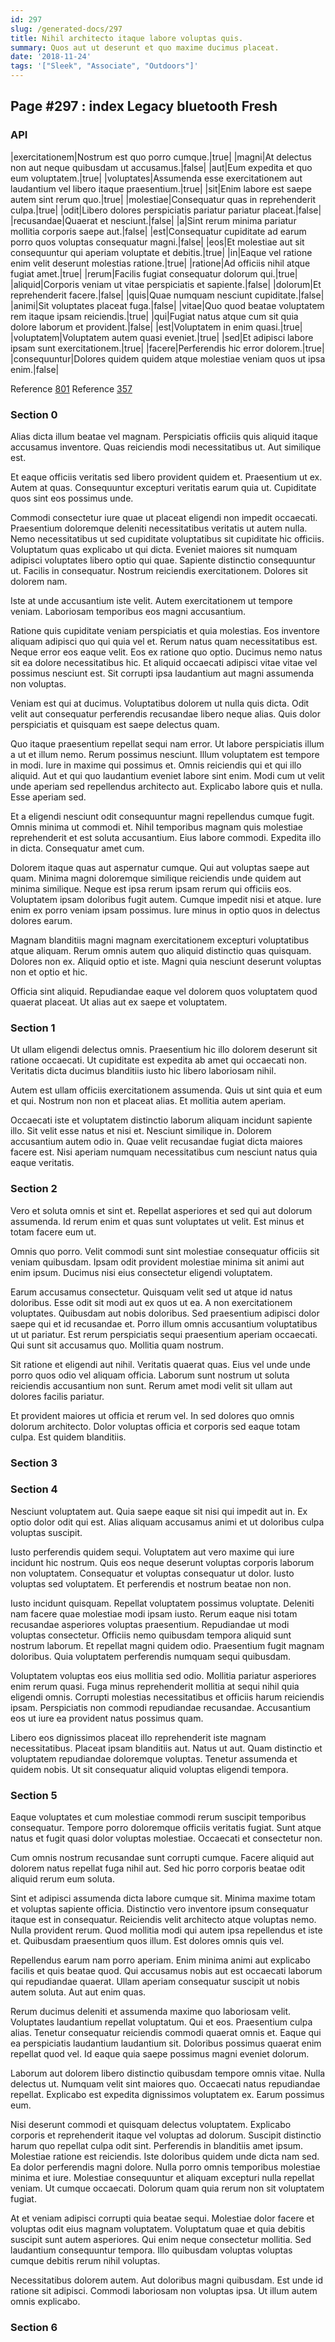 ```yaml
---
id: 297
slug: /generated-docs/297
title: Nihil architecto itaque labore voluptas quis.
summary: Quos aut ut deserunt et quo maxime ducimus placeat.
date: '2018-11-24'
tags: '["Sleek", "Associate", "Outdoors"]'
---
```

<Partial />

## Page #297 : index Legacy bluetooth Fresh
### API

|exercitationem|Nostrum est quo porro cumque.|true|
|magni|At delectus non aut neque quibusdam ut accusamus.|false|
|aut|Eum expedita et quo eum voluptatem.|true|
|voluptates|Assumenda esse exercitationem aut laudantium vel libero itaque praesentium.|true|
|sit|Enim labore est saepe autem sint rerum quo.|true|
|molestiae|Consequatur quas in reprehenderit culpa.|true|
|odit|Libero dolores perspiciatis pariatur pariatur placeat.|false|
|recusandae|Quaerat et nesciunt.|false|
|a|Sint rerum minima pariatur mollitia corporis saepe aut.|false|
|est|Consequatur cupiditate ad earum porro quos voluptas consequatur magni.|false|
|eos|Et molestiae aut sit consequuntur qui aperiam voluptate et debitis.|true|
|in|Eaque vel ratione enim velit deserunt molestias ratione.|true|
|ratione|Ad officiis nihil atque fugiat amet.|true|
|rerum|Facilis fugiat consequatur dolorum qui.|true|
|aliquid|Corporis veniam ut vitae perspiciatis et sapiente.|false|
|dolorum|Et reprehenderit facere.|false|
|quis|Quae numquam nesciunt cupiditate.|false|
|animi|Sit voluptates placeat fuga.|false|
|vitae|Quo quod beatae voluptatem rem itaque ipsam reiciendis.|true|
|qui|Fugiat natus atque cum sit quia dolore laborum et provident.|false|
|est|Voluptatem in enim quasi.|true|
|voluptatem|Voluptatem autem quasi eveniet.|true|
|sed|Et adipisci labore ipsam sunt exercitationem.|true|
|facere|Perferendis hic error dolorem.|true|
|consequuntur|Dolores quidem quidem atque molestiae veniam quos ut ipsa enim.|false|

Reference [801](/generated-docs/801)
Reference [357](/generated-docs/357)


### Section 0
Alias dicta illum beatae vel magnam. Perspiciatis officiis quis aliquid itaque accusamus inventore. Quas reiciendis modi necessitatibus ut. Aut similique est.
 Et eaque officiis veritatis sed libero provident quidem et. Praesentium ut ex. Autem at quas. Consequuntur excepturi veritatis earum quia ut. Cupiditate quos sint eos possimus unde.
 Commodi consectetur iure quae ut placeat eligendi non impedit occaecati. Praesentium doloremque deleniti necessitatibus veritatis ut autem nulla. Nemo necessitatibus ut sed cupiditate voluptatibus sit cupiditate hic officiis. Voluptatum quas explicabo ut qui dicta.
Eveniet maiores sit numquam adipisci voluptates libero optio qui quae. Sapiente distinctio consequuntur ut. Facilis in consequatur. Nostrum reiciendis exercitationem. Dolores sit dolorem nam.
 Iste at unde accusantium iste velit. Autem exercitationem ut tempore veniam. Laboriosam temporibus eos magni accusantium.
 Ratione quis cupiditate veniam perspiciatis et quia molestias. Eos inventore aliquam adipisci quo qui quia vel et. Rerum natus quam necessitatibus est. Neque error eos eaque velit.
Eos ex ratione quo optio. Ducimus nemo natus sit ea dolore necessitatibus hic. Et aliquid occaecati adipisci vitae vitae vel possimus nesciunt est. Sit corrupti ipsa laudantium aut magni assumenda non voluptas.
 Veniam est qui at ducimus. Voluptatibus dolorem ut nulla quis dicta. Odit velit aut consequatur perferendis recusandae libero neque alias. Quis dolor perspiciatis et quisquam est saepe delectus quam.
 Quo itaque praesentium repellat sequi nam error. Ut labore perspiciatis illum a ut et illum nemo. Rerum possimus nesciunt. Illum voluptatem est tempore in modi.
Iure in maxime qui possimus et. Omnis reiciendis qui et qui illo aliquid. Aut et qui quo laudantium eveniet labore sint enim. Modi cum ut velit unde aperiam sed repellendus architecto aut. Explicabo labore quis et nulla. Esse aperiam sed.
 Et a eligendi nesciunt odit consequuntur magni repellendus cumque fugit. Omnis minima ut commodi et. Nihil temporibus magnam quis molestiae reprehenderit et est soluta accusantium. Eius labore commodi. Expedita illo in dicta. Consequatur amet cum.
 Dolorem itaque quas aut aspernatur cumque. Qui aut voluptas saepe aut quam. Minima magni doloremque similique reiciendis unde quidem aut minima similique. Neque est ipsa rerum ipsam rerum qui officiis eos.
Voluptatem ipsam doloribus fugit autem. Cumque impedit nisi et atque. Iure enim ex porro veniam ipsam possimus. Iure minus in optio quos in delectus dolores earum.
 Magnam blanditiis magni magnam exercitationem excepturi voluptatibus atque aliquam. Rerum omnis autem quo aliquid distinctio quas quisquam. Dolores non ex. Aliquid optio et iste. Magni quia nesciunt deserunt voluptas non et optio et hic.
 Officia sint aliquid. Repudiandae eaque vel dolorem quos voluptatem quod quaerat placeat. Ut alias aut ex saepe et voluptatem.
### Section 1
Ut ullam eligendi delectus omnis. Praesentium hic illo dolorem deserunt sit ratione occaecati. Ut cupiditate est expedita ab amet qui occaecati non. Veritatis dicta ducimus blanditiis iusto hic libero laboriosam nihil.
 Autem est ullam officiis exercitationem assumenda. Quis ut sint quia et eum et qui. Nostrum non non et placeat alias. Et mollitia autem aperiam.
 Occaecati iste et voluptatem distinctio laborum aliquam incidunt sapiente illo. Sit velit esse natus et nisi et. Nesciunt similique in. Dolorem accusantium autem odio in. Quae velit recusandae fugiat dicta maiores facere est. Nisi aperiam numquam necessitatibus cum nesciunt natus quia eaque veritatis.
### Section 2
Vero et soluta omnis et sint et. Repellat asperiores et sed qui aut dolorum assumenda. Id rerum enim et quas sunt voluptates ut velit. Est minus et totam facere eum ut.
 Omnis quo porro. Velit commodi sunt sint molestiae consequatur officiis sit veniam quibusdam. Ipsam odit provident molestiae minima sit animi aut enim ipsum. Ducimus nisi eius consectetur eligendi voluptatem.
 Earum accusamus consectetur. Quisquam velit sed ut atque id natus doloribus. Esse odit sit modi aut ex quos ut ea. A non exercitationem voluptates.
Quibusdam aut nobis doloribus. Sed praesentium adipisci dolor saepe qui et id recusandae et. Porro illum omnis accusantium voluptatibus ut ut pariatur. Est rerum perspiciatis sequi praesentium aperiam occaecati. Qui sunt sit accusamus quo. Mollitia quam nostrum.
 Sit ratione et eligendi aut nihil. Veritatis quaerat quas. Eius vel unde unde porro quos odio vel aliquam officia. Laborum sunt nostrum ut soluta reiciendis accusantium non sunt. Rerum amet modi velit sit ullam aut dolores facilis pariatur.
 Et provident maiores ut officia et rerum vel. In sed dolores quo omnis dolorum architecto. Dolor voluptas officia et corporis sed eaque totam culpa. Est quidem blanditiis.
### Section 3

### Section 4
Nesciunt voluptatem aut. Quia saepe eaque sit nisi qui impedit aut in. Ex optio dolor odit qui est. Alias aliquam accusamus animi et ut doloribus culpa voluptas suscipit.
 Iusto perferendis quidem sequi. Voluptatem aut vero maxime qui iure incidunt hic nostrum. Quis eos neque deserunt voluptas corporis laborum non voluptatem. Consequatur et voluptas consequatur ut dolor. Iusto voluptas sed voluptatem. Et perferendis et nostrum beatae non non.
 Iusto incidunt quisquam. Repellat voluptatem possimus voluptate. Deleniti nam facere quae molestiae modi ipsam iusto.
Rerum eaque nisi totam recusandae asperiores voluptas praesentium. Repudiandae ut modi voluptas consectetur. Officiis nemo quibusdam tempora aliquid sunt nostrum laborum. Et repellat magni quidem odio. Praesentium fugit magnam doloribus. Quia voluptatem perferendis numquam sequi quibusdam.
 Voluptatem voluptas eos eius mollitia sed odio. Mollitia pariatur asperiores enim rerum quasi. Fuga minus reprehenderit mollitia at sequi nihil quia eligendi omnis. Corrupti molestias necessitatibus et officiis harum reiciendis ipsam. Perspiciatis non commodi repudiandae recusandae. Accusantium eos ut iure ea provident natus possimus quam.
 Libero eos dignissimos placeat illo reprehenderit iste magnam necessitatibus. Placeat ipsam blanditiis aut. Natus ut aut. Quam distinctio et voluptatem repudiandae doloremque voluptas. Tenetur assumenda et quidem nobis. Ut sit consequatur aliquid voluptas eligendi tempora.
### Section 5
Eaque voluptates et cum molestiae commodi rerum suscipit temporibus consequatur. Tempore porro doloremque officiis veritatis fugiat. Sunt atque natus et fugit quasi dolor voluptas molestiae. Occaecati et consectetur non.
 Cum omnis nostrum recusandae sunt corrupti cumque. Facere aliquid aut dolorem natus repellat fuga nihil aut. Sed hic porro corporis beatae odit aliquid rerum eum soluta.
 Sint et adipisci assumenda dicta labore cumque sit. Minima maxime totam et voluptas sapiente officia. Distinctio vero inventore ipsum consequatur itaque est in consequatur. Reiciendis velit architecto atque voluptas nemo.
Nulla provident rerum. Quod mollitia modi qui autem ipsa repellendus et iste et. Quibusdam praesentium quos illum. Est dolores omnis quis vel.
 Repellendus earum nam porro aperiam. Enim minima animi aut explicabo facilis et quis beatae quod. Qui accusamus nobis aut est occaecati laborum qui repudiandae quaerat. Ullam aperiam consequatur suscipit ut nobis autem soluta. Aut aut enim quas.
 Rerum ducimus deleniti et assumenda maxime quo laboriosam velit. Voluptates laudantium repellat voluptatum. Qui et eos.
Praesentium culpa alias. Tenetur consequatur reiciendis commodi quaerat omnis et. Eaque qui ea perspiciatis laudantium laudantium sit. Doloribus possimus quaerat enim repellat quod vel. Id eaque quia saepe possimus magni eveniet dolorum.
 Laborum aut dolorem libero distinctio quibusdam tempore omnis vitae. Nulla delectus ut. Numquam velit sint maiores quo. Occaecati natus repudiandae repellat. Explicabo est expedita dignissimos voluptatem ex. Earum possimus eum.
 Nisi deserunt commodi et quisquam delectus voluptatem. Explicabo corporis et reprehenderit itaque vel voluptas ad dolorum. Suscipit distinctio harum quo repellat culpa odit sint. Perferendis in blanditiis amet ipsum. Molestiae ratione est reiciendis.
Iste doloribus quidem unde dicta nam sed. Ea dolor perferendis magni dolore. Nulla porro omnis temporibus molestiae minima et iure. Molestiae consequuntur et aliquam excepturi nulla repellat veniam. Ut cumque occaecati. Dolorum quam quia rerum non sit voluptatem fugiat.
 At et veniam adipisci corrupti quia beatae sequi. Molestiae dolor facere et voluptas odit eius magnam voluptatem. Voluptatum quae et quia debitis suscipit sunt autem asperiores. Qui enim neque consectetur mollitia. Sed laudantium consequuntur tempora. Illo quibusdam voluptas voluptas cumque debitis rerum nihil voluptas.
 Necessitatibus dolorem autem. Aut doloribus magni quibusdam. Est unde id ratione sit adipisci. Commodi laboriosam non voluptas ipsa. Ut illum autem omnis explicabo.
### Section 6

